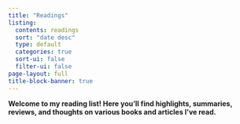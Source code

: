 ```yaml
---
title: "Readings"
listing:
  contents: readings
  sort: "date desc"
  type: default
  categories: true
  sort-ui: false
  filter-ui: false
page-layout: full
title-block-banner: true
---
```


**Welcome to my reading list! Here you'll find highlights, summaries, reviews, and thoughts on various books and articles I've read.**